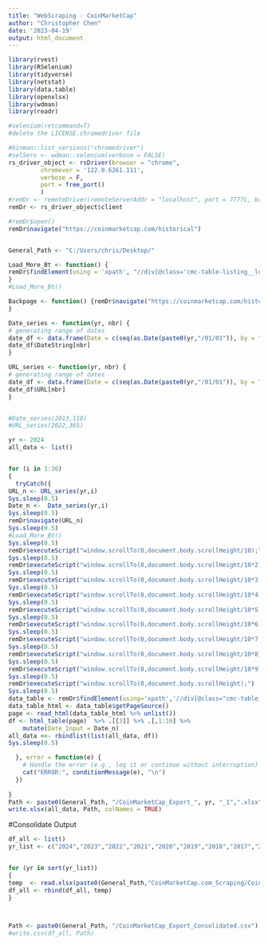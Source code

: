 ```yaml
---
title: "WebScraping - CoinMarketCap"
author: "Christopher Chen"
date: '2023-04-19'
output: html_document
---
```



```r
library(rvest)
library(RSelenium)
library(tidyverse)
library(netstat)
library(data.table)
library(openxlsx)
library(wdman)
library(readr)
```


```r
#selenium(retcommand=T)
#delete the LICENSE.chromedriver file

#binman::list_versions("chromedriver")
#selServ <- wdman::selenium(verbose = FALSE)
rs_driver_object <- rsDriver(browser = "chrome",
         chromever = '122.0.6261.111',
         verbose = F,
         port = free_port()
         )
#remDr <- remoteDriver(remoteServerAddr = "localhost", port = 7777L, browserName = "chrome")
remDr <- rs_driver_object$client

#remDr$open()
remDr$navigate("https://coinmarketcap.com/historical")


General_Path <- "C:/Users/chris/Desktop/"

```


```r
Load_More_Bt <- function() {
remDr$findElement(using = 'xpath', "//div[@class='cmc-table-listing__loadmore']")$clickElement()
}
#Load_More_Bt()
```


```r
Backpage <- function() {remDr$navigate("https://coinmarketcap.com/historical")
}
```

```r
Date_series <- function(yr, nbr) {
# generating range of dates
date_df <- data.frame(Date = c(seq(as.Date(paste0(yr,"/01/01")), by = "day", length.out = 365))) %>%  mutate(DateString = format(Date, "%Y%m%d"),URL = paste0("https://coinmarketcap.com/historical/",DateString,"/")) 
date_df$DateString[nbr]
}

URL_series <- function(yr, nbr) {
# generating range of dates
date_df <- data.frame(Date = c(seq(as.Date(paste0(yr,"/01/01")), by = "day", length.out = 365))) %>%  mutate(DateString = format(Date, "%Y%m%d"),URL = paste0("https://coinmarketcap.com/historical/",DateString,"/")) 
date_df$URL[nbr]
}


#Date_series(2013,118)
#URL_series(2022,365)
```


```r
yr <- 2024
all_data <- list()


for (i in 1:36)
{
  tryCatch({
URL_n <- URL_series(yr,i)
Sys.sleep(0.5)
Date_n <-  Date_series(yr,i)
Sys.sleep(0.5)
remDr$navigate(URL_n)
Sys.sleep(0.5)  
#Load_More_Bt()
Sys.sleep(0.5)
remDr$executeScript("window.scrollTo(0,document.body.scrollHeight/10);")
Sys.sleep(0.5)
remDr$executeScript("window.scrollTo(0,document.body.scrollHeight/10*2);")
Sys.sleep(0.5)
remDr$executeScript("window.scrollTo(0,document.body.scrollHeight/10*3);")
Sys.sleep(0.5)
remDr$executeScript("window.scrollTo(0,document.body.scrollHeight/10*4);")
Sys.sleep(0.5)
remDr$executeScript("window.scrollTo(0,document.body.scrollHeight/10*5);")
Sys.sleep(0.5)
remDr$executeScript("window.scrollTo(0,document.body.scrollHeight/10*6);")
Sys.sleep(0.5)
remDr$executeScript("window.scrollTo(0,document.body.scrollHeight/10*7);")
Sys.sleep(0.5)
remDr$executeScript("window.scrollTo(0,document.body.scrollHeight/10*8);")
Sys.sleep(0.5)
remDr$executeScript("window.scrollTo(0,document.body.scrollHeight/10*9);")
Sys.sleep(0.5)
remDr$executeScript("window.scrollTo(0,document.body.scrollHeight);")
Sys.sleep(0.5)
data_table <- remDr$findElement(using='xpath','//div[@class="cmc-table__table-wrapper-outer"]')
data_table_html <- data_table$getPageSource()
page <- read_html(data_table_html %>% unlist())
df <- html_table(page)  %>% .[[3]] %>% .[,1:10] %>% 
    mutate(Date_Input = Date_n)
all_data <<- rbindlist(list(all_data, df))
Sys.sleep(0.5)

  }, error = function(e) {
    # Handle the error (e.g., log it or continue without interruption)
    cat("ERROR:", conditionMessage(e), "\n")
  })
  
}
Path <- paste0(General_Path, "/CoinMarketCap_Export_", yr, "_1",".xlsx")
write.xlsx(all_data, Path, colNames = TRUE)
```

#Consolidate Output
```r
df_all <- list()
yr_list <- c("2024","2023","2022","2021","2020","2019","2018","2017","2016","2015","2014","2013")


for (yr in sort(yr_list))
{
temp  <- read.xlsx(paste0(General_Path,"CoinMarketCap.com_Scraping/CoinMarketCap_Export_",yr,"_1.xlsx"))
df_all <- rbind(df_all, temp)
}



Path <- paste0(General_Path, "/CoinMarketCap_Export_Consolidated.csv")
#write.csv(df_all, Path)
```




```r
  

```

```r


```

```r


```

```r


```
